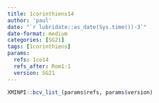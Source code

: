 ```yaml
---
title: 1corinthiens14
author: 'paul'
date: "`r lubridate::as_date(Sys.time())-3`"
date-format: medium
categories: [SG21]
tags: [1corinthiens]
params:
  refs: 1co14
  refs_after: Rom1:1
  version: SG21
---
```


```r
XMINPI::bcv_list_(params$refs, params$version)
```

